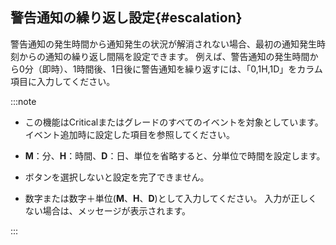## 警告通知の繰り返し設定{#escalation}

警告通知の発生時間から通知発生の状況が解消されない場合、最初の通知発生時刻からの通知の繰り返し間隔を設定できます。 例えば、警告通知の発生時間から0分（即時）、1時間後、1日後に警告通知を繰り返すには、「0,1H,1D」を<cmdname sid="TTL06149" className="uitext" />カラム項目に入力してください。

<ImgLang img='server-notice-escalation.png' desc='エスカレーション' />

:::note

-   この機能は<span class='vslow'>Critical</span>または<cmdname sid="fatal" className="vslow" />グレードのすべてのイベントを対象としています。 イベント追加時に設定した<cmdname sid="level" className="uitext" />項目を参照してください。

-   **M**：分、**H**：時間、**D**：日、単位を省略すると、分単位で時間を設定します。

-   <cmdname sid="save" className="uitext" /> ボタンを選択しないと設定を完了できません。

-   数字または数字＋単位(**M**、**H**、**D**)として入力してください。 入力が正しくない場合は、メッセージが表示されます。

:::

